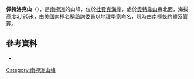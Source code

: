 {{coord|85|25|S|172|16|E|display=title}}

'''佩特洛克山'''（{{lang-en|Mount Petlock}}），是[[南極洲|南極洲]]的山峰，位於[[杜費克海岸|杜費克海岸]]，處於[[奧特韋山|奧特韋山]]東北面，海拔高度3,195米，由[[美國|美國]]南極名稱諮詢委員以地理學家命名，現時由[[南極條約體系|南極條約體系]]管理。

==參考資料==
*{{usgs-gazetteer}}

{{DEFAULTSORT:Mount Petlock}}
[[Category:南極洲山峰|Category:南極洲山峰]]


{{DufekCoast-geo-stub}}